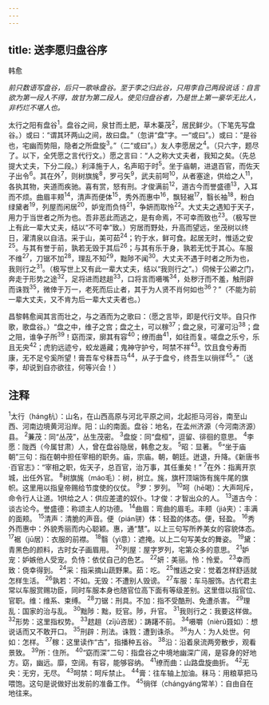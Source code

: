 ```yaml
---
---
---
```

title: 送李愿归盘谷序
---



韩愈

*前只数语写盘谷，后只一歌咏盘谷。至于李之归此谷，只用李自己两段说话：自言欲为第一段人不得，故甘为第二段人。使见归盘谷者，乃是世上第一豪华无比人，非朽烂不堪人也。*

太行之阳有盘谷<sup>1</sup>。盘谷之间，泉甘而土肥，草木蓁茂<sup>2</sup>，居民鲜少。（下笔先写盘谷。）或曰：“谓其环两山之间，故曰盘。”（忽讲“盘”字。一“或曰”。）或曰：“是谷也，宅幽而势阻，隐者之所盘旋<sup>3</sup>。”（二“或曰”。）友人李愿居之<sup>4</sup>。（只六字，题尽了。以下，全凭愿之言代行文。）愿之言曰：“人之称大丈夫者，我知之矣。（先总提大丈夫，下分二段。）利泽施于人，名声昭于时<sup>5</sup>。坐于庙朝，进退百官，而佐天子出令<sup>6</sup>。其在外<sup>7</sup>，则树旗旄<sup>8</sup>，罗弓矢<sup>9</sup>，武夫前呵<sup>10</sup>，从者塞途，供给之人<sup>11</sup>，各执其物，夹道而疾驰。喜有赏，怒有刑。才俊满前<sup>12</sup>，道古今而誉盛德<sup>13</sup>，入耳而不烦。曲眉丰颊<sup>14</sup>，清声而便体<sup>15</sup>，秀外而惠中<sup>16</sup>，飘轻裾<sup>17</sup>，翳长袖<sup>18</sup>，粉白绿黛者<sup>19</sup>，列屋而闲居<sup>20</sup>，妒宠而负恃<sup>21</sup>，争妍而取怜<sup>22</sup>。大丈夫之遇知于天子，用力于当世者之所为也。吾非恶此而逃之，是有命焉，不可幸而致也<sup>23</sup>。（极写世上有此一辈大丈夫，结以“不可幸”致。）穷居而野处，升高而望远，坐茂树以终日，濯清泉以自洁。采于山，美可茹<sup>24</sup>；钓于水，鲜可食。起居无时，惟适之安<sup>25</sup>。与其有誉于前，孰若无毁于其后<sup>26</sup>；与其有乐于身，孰若无忧于其心。车服不维<sup>27</sup>，刀锯不加<sup>28</sup>，理乱不知<sup>29</sup>，黜陟不闻<sup>30</sup>。大丈夫不遇于时者之所为也，我则行之<sup>31</sup>。（极写世上又有此一辈大丈夫，结以“我则行之”。）伺候于公卿之门，奔走于形势之途<sup>32</sup>，足将进而趑趄<sup>33</sup>，口将言而嗫嘴<sup>34</sup>，处秽汙而不羞，触刑辟而诛戮<sup>35</sup>，微倖于万一，老死而后止者，其于为人贤不肖何如也<sup>36</sup>？”（不能为前一辈大丈夫，又不肯为后一辈大丈夫者也。）

昌黎韩愈闻其言而壮之，与之酒而为之歌曰：（愿之言毕，即是代行文毕。自只作歌，歌盘谷。）“盘之中，维子之宫；盘之土，可以稼<sup>37</sup>；盘之泉，可濯可沿<sup>38</sup>；盘之阻，谁争子所<sup>39</sup>！窈而深，廓其有容<sup>40</sup>；缭而曲<sup>41</sup>，如往而复。嗟盘之乐兮，乐且无央<sup>42</sup>；虎豹远迹兮，蛟龙遁藏；鬼神守护兮，呵禁不祥<sup>43</sup>。饮且食兮寿而康，无不足兮奚所望！膏吾车兮秣吾马<sup>44</sup>，从子于盘兮，终吾生以徜徉<sup>45</sup>。”（送李，却说到自亦欲往，何等兴会！）

## 注释

<sup>1</sup>太行（háng杭）：山名，在山西高原与河北平原之间，北起拒马河谷，南至山西、河南边境黄河沿岸。阳：山的南面。盘谷：地名，在孟州济源（今河南济源）县。
<sup>2</sup>蒹茂：同“丛茂”，丛生茂密。
<sup>3</sup>盘旋：同“盘桓”，逗留、徘徊的意思。
<sup>4</sup>李愿：陇西（今属甘肃）人，曾在盘谷隐居，韩愈之友。
<sup>5</sup>昭：显著。
<sup>6</sup>“坐于庙朝”三句：指在朝中担任宰相的职务。庙，宗庙。朝，朝廷。迸退，升降。《新唐书·百官志》：“宰相之职，佐天子，总百官，治万事，其任重矣！”
<sup>7</sup>在外：指离开京城，出任外官。
<sup>8</sup>树旗旄（máo毛）：树，树立。旄，旗杆顶端饰有旄牛尾的旗帜。这里用以指皇帝赐给节度使的仪仗。
<sup>9</sup>罗：罗列。
<sup>10</sup>呵（hē喝）：大声呵斥，命令行人让道。1供给之人：供应差遣的奴仆。1才俊：才智出众的人。
<sup>13</sup>道古今：谈古论今。誉盛德：称颂主人的功德。
<sup>14</sup>曲眉：弯曲的眉毛。丰颊（jiá夹）：丰满的面颊。
<sup>15</sup>清声：清脆的声音。便（pián骈）体：轻盈的体态。便，轻盈。
<sup>16</sup>秀外而惠中：外貌秀丽而内心聪颖。惠，通“慧”。以上三句写所养美女的容貌体态。
<sup>17</sup>裾（jū居）：衣服的前襟。
<sup>18</sup>翳（yì意）：遮掩。以上二句写美女的舞姿。
<sup>19</sup>黛：青黑色的颜料，古时女子画眉用。
<sup>20</sup>列屋：屋字罗列，宅第众多的意思。
<sup>21</sup>妒宠：妒嫉他人受宠。负恃：依仗自己的色艺。
<sup>22</sup>妍：美丽。怜：怜爱。
<sup>23</sup>幸而致：侥幸得到。
<sup>24</sup>采：指采摘山蔬野果。茹：吃。
<sup>25</sup>惟适之安：觉着怎样舒适就怎样生活。
<sup>26</sup>孰若：不如。无毁：不遭别人毁谤。
<sup>27</sup>车服：车马服饰。古代君主常以车服赏赐功臣，同时车服本身也随官位高下面有等级差别。这里借以指官位、官职。维：维系、束缚。
<sup>28</sup>刀锯：刑具。不加：指不受酷刑、免遭杀害。
<sup>29</sup>理乱：国家的治与乱。
<sup>30</sup>黜陟：黜，贬官。陟，升官。
<sup>31</sup>我则行之：我要这样做。
<sup>32</sup>形势：这里指权势。
<sup>33</sup>趑趄（zījū咨居）：踌躇不前。
<sup>34</sup>嗫嚼（nièrú聂如）：想说话而又不敢开口。
<sup>35</sup>刑辟：刑法。诛戮：遭到诛杀。
<sup>36</sup>为人：为人处世。何如：怎样。
<sup>37</sup>稼：这里读作“古”，指播种五谷。
<sup>38</sup>沿：沿着泉流两旁散步，观看景致。
<sup>39</sup>所：住所。
<sup>40</sup>“窈而深”二句：指盘谷之中境地幽深广阔，是容身的好地方。窈，幽远。靡，空阔。有容，能够容纳。
<sup>41</sup>缭而曲：山路盘旋曲折。
<sup>42</sup>无央：无穷，无尽。
<sup>43</sup>呵禁：呵斥禁止。
<sup>44</sup>膏：往车轴上加油。秣马：用粮草把马喂饱。这句是说做好出发前的准备工作。
<sup>45</sup>徜徉（chángyáng常羊）：自由自在地往来。